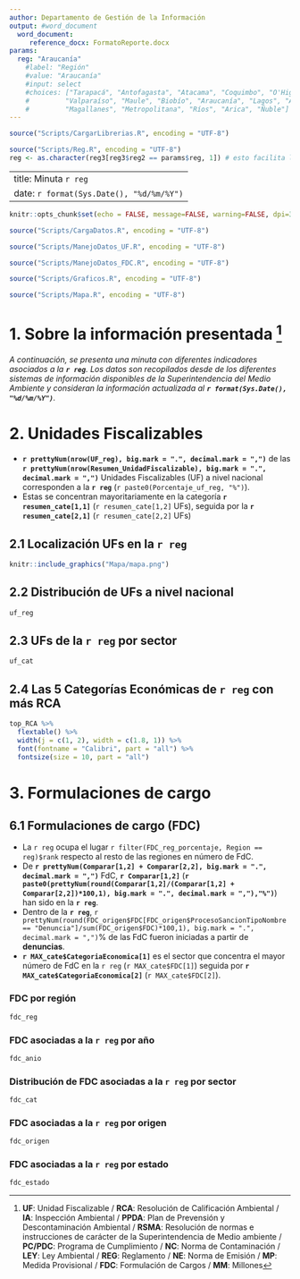 ---
author: Departamento de Gestión de la Información
output: #word_document
  word_document:
     reference_docx: FormatoReporte.docx
params:
  reg: "Araucanía" 
    #label: "Región"
    #value: "Araucanía" 
    #input: select
    #choices: ["Tarapacá", "Antofagasta", "Atacama", "Coquimbo", "O'Higgins", 
    #         "Valparaíso", "Maule", "Biobío", "Araucanía", "Lagos", "Aysén", 
    #         "Magallanes", "Metropolitana", "Ríos", "Arica", "Ñuble"]
---

```{r Librerías/Pquetes, include = FALSE}
source("Scripts/CargarLibrerias.R", encoding = "UTF-8")
```

```{r Definir Regiones, include=FALSE}
source("Scripts/Reg.R", encoding = "UTF-8")
reg <- as.character(reg3[reg3$reg2 == params$reg, 1]) # esto facilita la impresión masiva de reportes
```

---
title: Minuta `r reg`
date: `r format(Sys.Date(), "%d/%m/%Y")`
---

```{r opciones de cada chunk de código, echo=FALSE}
knitr::opts_chunk$set(echo = FALSE, message=FALSE, warning=FALSE, dpi=300)
```

```{r Cargar Datos}
source("Scripts/CargaDatos.R", encoding = "UTF-8")
```

```{r Datos: UF}
source("Scripts/ManejoDatos_UF.R", encoding = "UTF-8")
```

```{r Datos: FDC}
source("Scripts/ManejoDatos_FDC.R", encoding = "UTF-8")
```

```{r Gráficos}
source("Scripts/Graficos.R", encoding = "UTF-8")
```

```{r Mapa}
source("Scripts/Mapa.R", encoding = "UTF-8")
```


# 1. Sobre la información presentada [^1]

###### A continuación, se presenta una minuta con diferentes indicadores asociados a la **`r reg`**. Los datos son recopilados desde de los diferentes sistemas de información disponibles de la Superintendencia del Medio Ambiente y consideran la información actualizada al **`r format(Sys.Date(), "%d/%m/%Y")`**. 

[^1]: **UF**: Unidad Fiscalizable / **RCA**: Resolución de Calificación Ambiental / **IA**: Inspección Ambiental / **PPDA**: Plan de Prevensión y Descontaminación Ambiental / **RSMA**: Resolución de normas e instrucciones de carácter de la Superintendencia de Medio ambiente / **PC/PDC**: Programa de Cumplimiento / **NC**: Norma de Contaminación / **LEY**: Ley Ambiental / **REG**: Reglamento / **NE**: Norma de Emisión / **MP**: Medida Provisional / **FDC**: Formulación de Cargos / **MM**: Millones


# 2. Unidades Fiscalizables

- **`r prettyNum(nrow(UF_reg), big.mark = ".", decimal.mark = ",")`** de las **`r prettyNum(nrow(Resumen_UnidadFiscalizable), big.mark = ".", decimal.mark = ",")`** Unidades Fiscalizables (UF) a nivel nacional corresponden a la **`r reg`** (`r paste0(Porcentaje_uf_reg, "%")`).
- Estas se concentran mayoritariamente en la categoría **`r resumen_cate[1,1]`** (`r resumen_cate[1,2]` UFs), seguida por la **`r resumen_cate[2,1]`** (`r resumen_cate[2,2]` UFs)

## 2.1 Localización UFs en la `r reg`

```{r Mapa UFs, out.width="400px", fig.align="center"}
knitr::include_graphics("Mapa/mapa.png")
```

## 2.2 Distribución de UFs a nivel nacional

```{r Gráfico: UFs por región, fig.width=6, fig.height=3, fig.align="center"}
uf_reg
```

## 2.3 UFs de la `r reg` por sector

```{r Gráfico: UFs por categoría económica, fig.width=6, fig.height=2.8, fig.align="center"}
uf_cat
```

## 2.4 Las 5 Categorías Económicas de `r reg` con más RCA

```{r Gráfico: top 5 UF RCA, fig.width=6, fig.height=3, fig.align="center"}
top_RCA %>% 
  flextable() %>% 
  width(j = c(1, 2), width = c(1.8, 1)) %>% 
  font(fontname = "Calibri", part = "all") %>% 
  fontsize(size = 10, part = "all")
```

# 3. Formulaciones de cargo

## 6.1 Formulaciones de cargo (FDC)

* La `r reg` ocupa el lugar `r filter(FDC_reg_porcentaje, Region == reg)$rank` respecto al resto de las regiones en número de FdC.
* De **`r prettyNum(Comparar[1,2] + Comparar[2,2], big.mark = ".", decimal.mark = ",")`** FdC, **`r Comparar[1,2]`** (**`r paste0(prettyNum(round(Comparar[1,2]/(Comparar[1,2] + Comparar[2,2])*100,1), big.mark = ".", decimal.mark = ","),"%")`**) han sido en la **`r reg`**. 
* Dentro de la **`r reg`**, `r prettyNum(round(FDC_origen$FDC[FDC_origen$ProcesoSancionTipoNombre == "Denuncia"]/sum(FDC_origen$FDC)*100,1), big.mark = ".", decimal.mark = ",")`% de las FdC fueron iniciadas a partir de **denuncias**.
* **`r MAX_cate$CategoriaEconomica[1]`** es el sector que concentra el mayor número de FdC en la `r reg` (`r MAX_cate$FDC[1]`) seguida por **`r MAX_cate$CategoriaEconomica[2]`** (`r MAX_cate$FDC[2]`).

### FDC por región

```{r Gráfico: FDC categoría, fig.width=7, fig.height=3.2, fig.align="center"}
fdc_reg
```

### FDC asociadas a la `r reg` por año

```{r Gráfico: FDC Año, fig.width=4.8, fig.height=2, fig.align="center"}
fdc_anio
```

### Distribución de FDC asociadas a la `r reg` por sector

```{r Gráfico FDC región, fig.width=6, fig.height=3, fig.align="center"}
fdc_cat
```

### FDC asociadas a la `r reg` por origen

```{r Gráfico FDC Origen, fig.width=3.3, fig.height=2.2, fig.align="center"}
fdc_origen
```

### FDC asociadas a la `r reg` por estado

```{r Gráfico FDC Estado, fig.width=3.3, fig.height=2.2, fig.align="center"}
fdc_estado
```